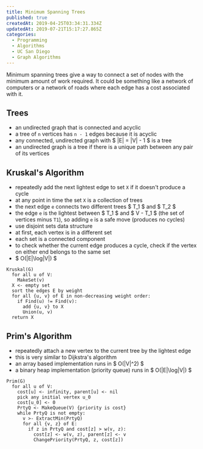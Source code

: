 ```yaml
---
title: Minimum Spanning Trees
published: true
createdAt: 2019-04-25T03:34:31.334Z
updatedAt: 2019-07-21T15:17:27.865Z
categories:
  - Programming
  - Algorithms
  - UC San Diego
  - Graph Algorithms
---
```


Minimum spanning trees give a way to connect a set of nodes with the minimum amount of work required. It could be
something like a network of computers or a network of roads where each edge has a cost associated with it.

## Trees

- an undirected graph that is connected and acyclic
- a tree of `n` vertices has `n - 1` edges because it is acyclic
- any connected, undirected graph with $ |E| = |V| - 1 $ is a tree
- an undirected graph is a tree if there is a unique path between any pair of its vertices

## Kruskal's Algorithm

- repeatedly add the next lightest edge to set `X` if it doesn't produce a cycle
- at any point in time the set `X` is a collection of trees
- the next edge `e` connects two different trees $ T_1 $ and $ T_2 $
- the edge `e` is the lightest between $ T_1 $ and $ V - T_1 $ (the set of vertices minus `T1`), so adding
  `e` is a safe move (produces no cycles)
- use disjoint sets data structure
- at first, each vertex is in a different set
- each set is a connected component
- to check whether the current edge produces a cycle, check if the vertex on either end belongs to the same set
- $ O(|E|\log|V|) $

```text
Kruskal(G)
  for all u of V:
    MakeSet(v)
  X <- empty set
  sort the edges E by weight
  for all {u, v} of E in non-decreasing weight order:
    if Find(u) != Find(v):
      add {u, v} to X
      Union(u, v)
  return X
```

## Prim's Algorithm

- repeatedly attach a new vertex to the current tree by the lightest edge
- this is very similar to Dijkstra's algorithm
- an array based implementation runs in $ O(|V|^2) $
- a binary heap implementation (priority queue) runs in $ O(|E|\log|V|) $


```text
Prim(G)
  for all u of V:
    cost[u] <- infinity, parent[u] <- nil
    pick any initial vertex u_0
    cost[u_0] <- 0
    PrtyQ <- MakeQueue(V) {priority is cost}
    while PrtyQ is not empty:
      v >- ExtractMin(PrtyQ)
      for all {v, z} of E:
        if z in PrtyQ and cost[z] > w(v, z):
          cost[z] <- w(v, z), parent[z] <- v
          ChangePriority(PrtyQ, z, cost[z])
```
